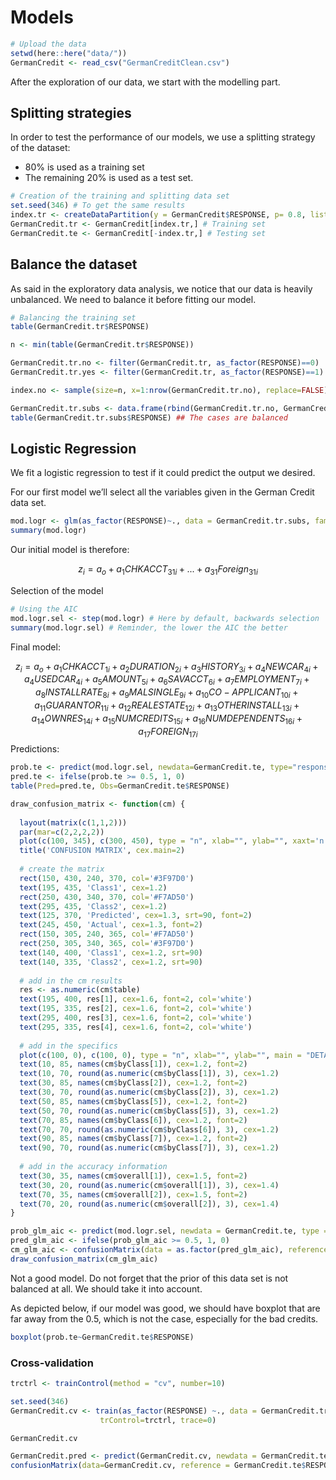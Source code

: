# Models

```r
# Upload the data
setwd(here::here("data/"))
GermanCredit <- read_csv("GermanCreditClean.csv")
```

After the exploration of our data, we start with the modelling part.

## Splitting strategies

In order to test the performance of our models, we use a splitting strategy of the dataset:

- 80% is used as a training set
- The remaining 20% is used as a test set.

```r
# Creation of the training and splitting data set
set.seed(346) # To get the same results
index.tr <- createDataPartition(y = GermanCredit$RESPONSE, p= 0.8, list = FALSE) #Creation of the index
GermanCredit.tr <- GermanCredit[index.tr,] # Training set
GermanCredit.te <- GermanCredit[-index.tr,] # Testing set
```

## Balance the dataset

As said in the exploratory data analysis, we notice that our data is heavily unbalanced. We need to balance it before fitting our model. 

```r
# Balancing the training set
table(GermanCredit.tr$RESPONSE)

n <- min(table(GermanCredit.tr$RESPONSE))

GermanCredit.tr.no <- filter(GermanCredit.tr, as_factor(RESPONSE)==0)
GermanCredit.tr.yes <- filter(GermanCredit.tr, as_factor(RESPONSE)==1)

index.no <- sample(size=n, x=1:nrow(GermanCredit.tr.no), replace=FALSE) ## sub-sample 236 instances from the "Yes"

GermanCredit.tr.subs <- data.frame(rbind(GermanCredit.tr.no, GermanCredit.tr.yes[index.no,])) ## Bind all the "No" and the sub-sampled "Yes"
table(GermanCredit.tr.subs$RESPONSE) ## The cases are balanced
```

## Logistic Regression

We fit a logistic regression to test if it could predict the output we desired.

For our first model we'll select all the variables given in the German Credit data set.

```r
mod.logr <- glm(as_factor(RESPONSE)~., data = GermanCredit.tr.subs, family="binomial")
summary(mod.logr)
```

Our initial model is therefore:

$$
z_i = a_o + a_1{CHKACCT}_{31i} + ... + a_{31}Foreign_{31i}
$$

Selection of the model

```r
# Using the AIC
mod.logr.sel <- step(mod.logr) # Here by default, backwards selection
summary(mod.logr.sel) # Reminder, the lower the AIC the better
```

Final model:

$$
z_i = a_o + a_1{CHKACCT}_{1i} + a_2{DURATION}_{2i} + a_3{HISTORY}_{3i} + a_4{NEWCAR}_{4i} +  a_4{USEDCAR}_{4i} + a_5{AMOUNT}_{5i} + a_6{SAVACCT}_{6i} + a_7{EMPLOYMENT}_{7i} + a_8{INSTALLRATE}_{8i} + a_9{MALSINGLE}_{9i} + a_10{CO-APPLICANT}_{10i} + a_11{GUARANTOR}_{11i} + a_12{REALESTATE}_{12i} + a_13{OTHERINSTALL}_{13i} + a_14{OWNRES}_{14i} + a_15{NUMCREDITS}_{15i} + a_16{NUMDEPENDENTS}_{16i} + a_17{FOREIGN}_{17i}      
$$
Predictions: 

```r
prob.te <- predict(mod.logr.sel, newdata=GermanCredit.te, type="response")
pred.te <- ifelse(prob.te >= 0.5, 1, 0)
table(Pred=pred.te, Obs=GermanCredit.te$RESPONSE)
```

```r
draw_confusion_matrix <- function(cm) {
  
  layout(matrix(c(1,1,2)))
  par(mar=c(2,2,2,2))
  plot(c(100, 345), c(300, 450), type = "n", xlab="", ylab="", xaxt='n', yaxt='n')
  title('CONFUSION MATRIX', cex.main=2)
  
  # create the matrix 
  rect(150, 430, 240, 370, col='#3F97D0')
  text(195, 435, 'Class1', cex=1.2)
  rect(250, 430, 340, 370, col='#F7AD50')
  text(295, 435, 'Class2', cex=1.2)
  text(125, 370, 'Predicted', cex=1.3, srt=90, font=2)
  text(245, 450, 'Actual', cex=1.3, font=2)
  rect(150, 305, 240, 365, col='#F7AD50')
  rect(250, 305, 340, 365, col='#3F97D0')
  text(140, 400, 'Class1', cex=1.2, srt=90)
  text(140, 335, 'Class2', cex=1.2, srt=90)
  
  # add in the cm results 
  res <- as.numeric(cm$table)
  text(195, 400, res[1], cex=1.6, font=2, col='white')
  text(195, 335, res[2], cex=1.6, font=2, col='white')
  text(295, 400, res[3], cex=1.6, font=2, col='white')
  text(295, 335, res[4], cex=1.6, font=2, col='white')
  
  # add in the specifics 
  plot(c(100, 0), c(100, 0), type = "n", xlab="", ylab="", main = "DETAILS", xaxt='n', yaxt='n')
  text(10, 85, names(cm$byClass[1]), cex=1.2, font=2)
  text(10, 70, round(as.numeric(cm$byClass[1]), 3), cex=1.2)
  text(30, 85, names(cm$byClass[2]), cex=1.2, font=2)
  text(30, 70, round(as.numeric(cm$byClass[2]), 3), cex=1.2)
  text(50, 85, names(cm$byClass[5]), cex=1.2, font=2)
  text(50, 70, round(as.numeric(cm$byClass[5]), 3), cex=1.2)
  text(70, 85, names(cm$byClass[6]), cex=1.2, font=2)
  text(70, 70, round(as.numeric(cm$byClass[6]), 3), cex=1.2)
  text(90, 85, names(cm$byClass[7]), cex=1.2, font=2)
  text(90, 70, round(as.numeric(cm$byClass[7]), 3), cex=1.2)
  
  # add in the accuracy information 
  text(30, 35, names(cm$overall[1]), cex=1.5, font=2)
  text(30, 20, round(as.numeric(cm$overall[1]), 3), cex=1.4)
  text(70, 35, names(cm$overall[2]), cex=1.5, font=2)
  text(70, 20, round(as.numeric(cm$overall[2]), 3), cex=1.4)
}
```

```r
prob_glm_aic <- predict(mod.logr.sel, newdata = GermanCredit.te, type = "response")
pred_glm_aic <- ifelse(prob_glm_aic >= 0.5, 1, 0)
cm_glm_aic <- confusionMatrix(data = as.factor(pred_glm_aic), reference = as.factor(GermanCredit.te$RESPONSE))
draw_confusion_matrix(cm_glm_aic)
```

Not a good model. Do not forget that the prior of this data set is not balanced at all. We should take it into account.

As depicted below, if our model was good, we should have boxplot that are far away from the 0.5, which is not the case, especially for the bad credits.

```r
boxplot(prob.te~GermanCredit.te$RESPONSE)
```

### Cross-validation

```r
trctrl <- trainControl(method = "cv", number=10)

set.seed(346)
GermanCredit.cv <- train(as_factor(RESPONSE) ~., data = GermanCredit.tr.subs, method = "glmStepAIC", family="binomial",
                    trControl=trctrl, trace=0)

GermanCredit.cv
```

```r
GermanCredit.pred <- predict(GermanCredit.cv, newdata = GermanCredit.te)
confusionMatrix(data=GermanCredit.cv, reference = GermanCredit.te$RESPONSE)
```

